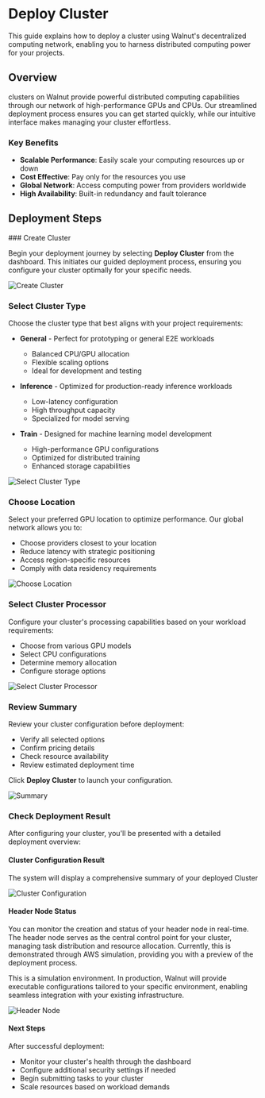 
# Deploy Cluster

This guide explains how to deploy a cluster using Walnut's decentralized computing network, enabling you to harness distributed computing power for your projects.

## Overview

clusters on Walnut provide powerful distributed computing capabilities through our network of high-performance GPUs and CPUs. Our streamlined deployment process ensures you can get started quickly, while our intuitive interface makes managing your cluster effortless.

### Key Benefits
- **Scalable Performance**: Easily scale your computing resources up or down
- **Cost Effective**: Pay only for the resources you use
- **Global Network**: Access computing power from providers worldwide
- **High Availability**: Built-in redundancy and fault tolerance

## Deployment Steps

<Steps>
### Create Cluster

Begin your deployment journey by selecting **Deploy Cluster** from the dashboard. This initiates our guided deployment process, ensuring you configure your cluster optimally for your specific needs.

![Create Cluster](/assets/docs/v1.0.1/consumer/2.1.png)

### Select Cluster Type

Choose the cluster type that best aligns with your project requirements:

- **General** - Perfect for prototyping or general E2E workloads
  - Balanced CPU/GPU allocation
  - Flexible scaling options
  - Ideal for development and testing

- **Inference** - Optimized for production-ready inference workloads
  - Low-latency configuration
  - High throughput capacity
  - Specialized for model serving

- **Train** - Designed for machine learning model development
  - High-performance GPU configurations
  - Optimized for distributed training
  - Enhanced storage capabilities

![Select Cluster Type](/assets/docs/v1.0.1/consumer/2.2.png)

### Choose Location

Select your preferred GPU location to optimize performance. Our global network allows you to:
- Choose providers closest to your location
- Reduce latency with strategic positioning
- Access region-specific resources
- Comply with data residency requirements

![Choose Location](/assets/docs/v1.0.1/consumer/2.3.png)

### Select Cluster Processor

Configure your cluster's processing capabilities based on your workload requirements:
- Choose from various GPU models
- Select CPU configurations
- Determine memory allocation
- Configure storage options

![Select Cluster Processor](/assets/docs/v1.0.1/consumer/2.4.png)

### Review Summary

Review your cluster configuration before deployment:
- Verify all selected options
- Confirm pricing details
- Check resource availability
- Review estimated deployment time

Click **Deploy Cluster** to launch your configuration.

![Summary](/assets/docs/v1.0.1/consumer/2.5.png)

### Check Deployment Result

After configuring your cluster, you'll be presented with a detailed deployment overview:

#### Cluster Configuration Result
The system will display a comprehensive summary of your deployed Cluster

![Cluster Configuration](/assets/docs/v1.0.1/consumer/2.7.png)

#### Header Node Status
You can monitor the creation and status of your header node in real-time. The header node serves as the central control point for your cluster, managing task distribution and resource allocation. Currently, this is demonstrated through AWS simulation, providing you with a preview of the deployment process.

<Callout type="warning" emoji="⚠️">
This is a simulation environment. In production, Walnut will provide executable configurations tailored to your specific environment, enabling seamless integration with your existing infrastructure.
</Callout>

![Header Node](/assets/docs/v1.0.1/consumer/2.6.png)

#### Next Steps
After successful deployment:
- Monitor your cluster's health through the dashboard
- Configure additional security settings if needed
- Begin submitting tasks to your cluster
- Scale resources based on workload demands
</Steps>